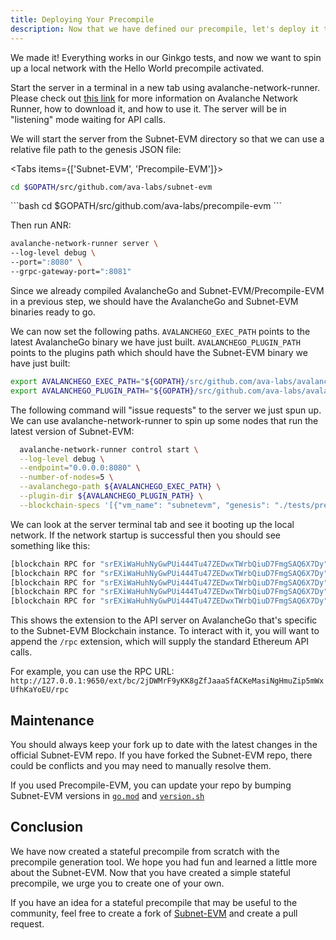 ```yaml
---
title: Deploying Your Precompile
description: Now that we have defined our precompile, let's deploy it to a local network.
---
```


We made it! Everything works in our Ginkgo tests, and now we want to spin up a local network with the Hello World precompile activated.

Start the server in a terminal in a new tab using avalanche-network-runner. Please check out [this link](/docs/tooling/avalanche-network-runner/introduction) for more information on Avalanche Network Runner, how to download it, and how to use it. The server will be in "listening" mode waiting for API calls.

We will start the server from the Subnet-EVM directory so that we can use a relative file path to the genesis JSON file:

<Tabs items={['Subnet-EVM', 'Precompile-EVM']}>
<Tab value="Subnet-EVM">
```bash
cd $GOPATH/src/github.com/ava-labs/subnet-evm
```
</Tab>

<Tab value="Precompile-EVM">
```bash
cd $GOPATH/src/github.com/ava-labs/precompile-evm
```
</Tab>
</Tabs>

Then run ANR:

```bash
avalanche-network-runner server \
--log-level debug \
--port=":8080" \
--grpc-gateway-port=":8081"
```

Since we already compiled AvalancheGo and Subnet-EVM/Precompile-EVM in a previous step, we should have the AvalancheGo and Subnet-EVM binaries ready to go.

We can now set the following paths. `AVALANCHEGO_EXEC_PATH` points to the latest AvalancheGo binary we have just built. `AVALANCHEGO_PLUGIN_PATH` points to the plugins path which should have the Subnet-EVM binary we have just built:

```bash
export AVALANCHEGO_EXEC_PATH="${GOPATH}/src/github.com/ava-labs/avalanchego/build/avalanchego"
export AVALANCHEGO_PLUGIN_PATH="${GOPATH}/src/github.com/ava-labs/avalanchego/build/plugins"
```

The following command will "issue requests" to the server we just spun up. We can use avalanche-network-runner to spin up some nodes that run the latest version of Subnet-EVM:

```bash
  avalanche-network-runner control start \
  --log-level debug \
  --endpoint="0.0.0.0:8080" \
  --number-of-nodes=5 \
  --avalanchego-path ${AVALANCHEGO_EXEC_PATH} \
  --plugin-dir ${AVALANCHEGO_PLUGIN_PATH} \
  --blockchain-specs '[{"vm_name": "subnetevm", "genesis": "./tests/precompile/genesis/hello_world.json"}]'
```

We can look at the server terminal tab and see it booting up the local network. If the network startup is successful then you should see something like this:

```bash
[blockchain RPC for "srEXiWaHuhNyGwPUi444Tu47ZEDwxTWrbQiuD7FmgSAQ6X7Dy"] "http://127.0.0.1:9650/ext/bc/2jDWMrF9yKK8gZfJaaaSfACKeMasiNgHmuZip5mWxUfhKaYoEU"
[blockchain RPC for "srEXiWaHuhNyGwPUi444Tu47ZEDwxTWrbQiuD7FmgSAQ6X7Dy"] "http://127.0.0.1:9652/ext/bc/2jDWMrF9yKK8gZfJaaaSfACKeMasiNgHmuZip5mWxUfhKaYoEU"
[blockchain RPC for "srEXiWaHuhNyGwPUi444Tu47ZEDwxTWrbQiuD7FmgSAQ6X7Dy"] "http://127.0.0.1:9654/ext/bc/2jDWMrF9yKK8gZfJaaaSfACKeMasiNgHmuZip5mWxUfhKaYoEU"
[blockchain RPC for "srEXiWaHuhNyGwPUi444Tu47ZEDwxTWrbQiuD7FmgSAQ6X7Dy"] "http://127.0.0.1:9656/ext/bc/2jDWMrF9yKK8gZfJaaaSfACKeMasiNgHmuZip5mWxUfhKaYoEU"
[blockchain RPC for "srEXiWaHuhNyGwPUi444Tu47ZEDwxTWrbQiuD7FmgSAQ6X7Dy"] "http://127.0.0.1:9658/ext/bc/2jDWMrF9yKK8gZfJaaaSfACKeMasiNgHmuZip5mWxUfhKaYoEU"
```

This shows the extension to the API server on AvalancheGo that's specific to the Subnet-EVM Blockchain instance. To interact with it, you will want to append the `/rpc` extension, which will supply the standard Ethereum API calls.

For example, you can use the RPC URL: `http://127.0.0.1:9650/ext/bc/2jDWMrF9yKK8gZfJaaaSfACKeMasiNgHmuZip5mWxUfhKaYoEU/rpc`

## Maintenance

You should always keep your fork up to date with the latest changes in the official Subnet-EVM repo. If you have forked the Subnet-EVM repo, there could be conflicts and you may need to manually resolve them.

If you used Precompile-EVM, you can update your repo by bumping Subnet-EVM versions in [`go.mod`](https://github.com/ava-labs/precompile-evm/blob/hello-world-example/go.mod#L7) and [`version.sh`](https://github.com/ava-labs/precompile-evm/blob/hello-world-example/scripts/versions.sh#L4)

## Conclusion

We have now created a stateful precompile from scratch with the precompile generation tool. We hope you had fun and learned a little more about the Subnet-EVM. Now that you have created a simple stateful precompile, we urge you to create one of your own.

If you have an idea for a stateful precompile that may be useful to the community, feel free to create a fork of [Subnet-EVM](https://github.com/ava-labs/subnet-evm) and create a pull request.